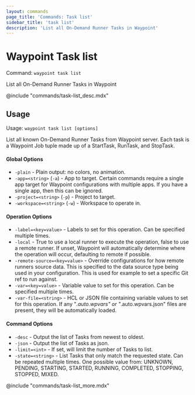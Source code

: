 ```yaml
---
layout: commands
page_title: 'Commands: Task list'
sidebar_title: 'task list'
description: 'List all On-Demand Runner Tasks in Waypoint'
---
```


# Waypoint Task list

Command: `waypoint task list`

List all On-Demand Runner Tasks in Waypoint

@include "commands/task-list_desc.mdx"

## Usage

Usage: `waypoint task list [options]`

List all known On-Demand Runner Tasks from Waypoint server. Each task is a
Waypoint Job tuple made up of a StartTask, RunTask, and StopTask.

#### Global Options

- `-plain` - Plain output: no colors, no animation.
- `-app=<string>` (`-a`) - App to target. Certain commands require a single app target for Waypoint configurations with multiple apps. If you have a single app, then this can be ignored.
- `-project=<string>` (`-p`) - Project to target.
- `-workspace=<string>` (`-w`) - Workspace to operate in.

#### Operation Options

- `-label=<key=value>` - Labels to set for this operation. Can be specified multiple times.
- `-local` - True to use a local runner to execute the operation, false to use a remote runner.
  If unset, Waypoint will automatically determine where the operation will occur,
  defaulting to remote if possible.
- `-remote-source=<key=value>` - Override configurations for how remote runners source data. This is specified to the data source type being used in your configuration. This is used for example to set a specific Git ref to run against.
- `-var=<key=value>` - Variable value to set for this operation. Can be specified multiple times.
- `-var-file=<string>` - HCL or JSON file containing variable values to set for this operation. If any "_.auto.wpvars" or "_.auto.wpvars.json" files are present, they will be automatically loaded.

#### Command Options

- `-desc` - Output the list of Tasks from newest to oldest.
- `-json` - Output the list of Tasks as json.
- `-limit=<int>` - If set, will limit the number of Tasks to list.
- `-state=<string>` - List Tasks that only match the requested state. Can be repeated multiple times. One possible value from: UNKNOWN, PENDING, STARTING, STARTED, RUNNING, COMPLETED, STOPPING, STOPPED, MIXED.

@include "commands/task-list_more.mdx"
